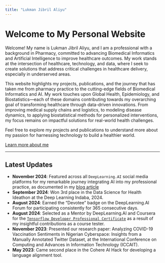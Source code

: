 ```yaml
---
title: "Lukman Jibril Aliyu"
---
```


# Welcome to My Personal Website

Welcome! My name is Lukman Jibril Aliyu, and I am a professional with a background in Pharmacy, committed to advancing Biomedical Informatics and Artificial Intelligence to improve healthcare outcomes. My work stands at the intersection of healthcare, technology, and data, where I seek to create solutions that address critical challenges in healthcare delivery, especially in underserved areas.

This website highlights my projects, publications, and the journey that has taken me from pharmacy practice to the cutting-edge fields of Biomedical Informatics and AI. My work touches upon Global Health, Epidemiology, and Biostatistics—each of these domains contributing towards my overarching goal of transforming healthcare through data-driven innovations. From improving medical supply chains and logistics, to modeling disease dynamics, to applying biostatistical methods for personalized interventions, my focus remains on impactful solutions for real-world health challenges.

Feel free to explore my projects and publications to understand more about my passion for harnessing technology to build a healthier world.

[Learn more about me](about.qmd)


---

## Latest Updates

- **November 2024**: Featured across all `DeepLearning.AI` social media platforms for my remarkable journey integrating AI into my professional practice, as documented in my [blog article](https://lukmanaj.github.io/ailearningloop/posts/dlai-feature/)
- **September 2024**: Won 3rd place in the Data Science for Health Ideathon at the Deep Learning Indaba, 2024. 
- **August 2024**: Earned the "Devotee" badge on the DeepLearning.AI Forum for participating consistently for 365 consecutive days.
- **August 2024**: Selected as a Mentor by DeepLearning.AI and Coursera for the [`Tensorflow Developer Professional Certificate`](https://www.coursera.org/professional-certificates/tensorflow-in-practice) as a result of my insightful contributions as a course tester.
- **November 2023**: Presented our research paper: Analyzing COVID-19 Vaccination Sentiments in Nigerian Cyberspace: Insights from a Manually Annotated Twitter Dataset, at the International Conference on Computing and Advances in Information Technology (ICCAIT).
- **May 2023**: Came second place in the Cohere AI Hack for developing a language alignment tool.
